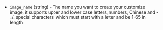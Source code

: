 <!-- Code generated from the comments of the BaiduCloudImageConfig struct in builder/bcc/image_config.go; DO NOT EDIT MANUALLY -->

- `image_name` (string) - The name you want to create your customize image,
  it supports upper and lower case letters, numbers, Chinese
  and -_/. special characters,
  which must start with a letter and be 1-65 in length

<!-- End of code generated from the comments of the BaiduCloudImageConfig struct in builder/bcc/image_config.go; -->
